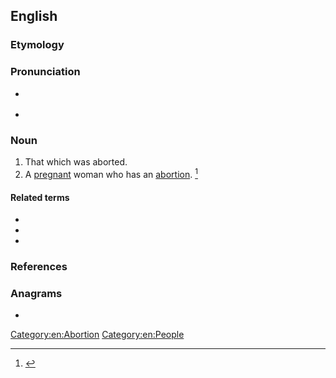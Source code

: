 ==English==

===Etymology===
{{suffix|en|abort|ee}}

===Pronunciation===
* {{a|RP}} {{IPA|en|/ə.bɔːɹˈti/}}
* {{a|US}} {{IPA|en|/ə.bɔɹˈti/}}

===Noun===
{{en-noun}}

# That which was aborted.
# A [[pregnant]] woman who has an [[abortion]]. {{defdate|First attested in the mid 20<sup>th</sup> century.}}<ref name=SOED>{{R:SOED5|page=7}}</ref>

====Related terms====
* {{l|en|abort}}
* {{l|en|aborter}}
* {{l|en|abortions}}

===References===
<references/>

===Anagrams===
* {{anagrams|en|a=abeeort|tree boa}}

[[Category:en:Abortion]]
[[Category:en:People]]